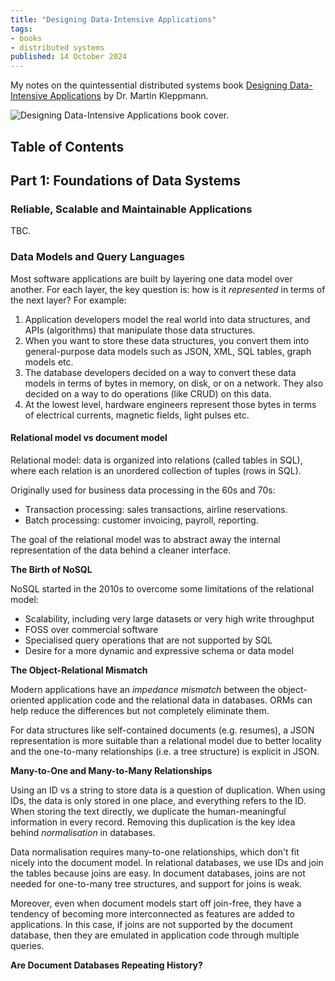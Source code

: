 ```yaml
---
title: "Designing Data-Intensive Applications"
tags:
- books
- distributed systems
published: 14 October 2024
---
```


My notes on the quintessential distributed systems book
[Designing Data-Intensive Applications](https://www.oreilly.com/library/view/designing-data-intensive-applications/9781491903063/) 
by Dr. Martin Kleppmann.

![Designing Data-Intensive Applications book cover.](../../assets/ddia-book-cover.png)

## Table of Contents

## Part 1: Foundations of Data Systems

### Reliable, Scalable and Maintainable Applications

TBC.

### Data Models and Query Languages

Most software applications are built by layering one data model over another. For
each layer, the key question is: how is it _represented_ in terms of the next layer?
For example:

1. Application developers model the real world into data structures, 
and APIs (algorithms) that manipulate those data structures.
2. When you want to store these data structures, you convert them into general-purpose
data models such as JSON, XML, SQL tables, graph models etc.
3. The database developers decided on a way to convert these data models in terms of
bytes in memory, on disk, or on a network. They also decided on a way to do operations 
(like CRUD) on this data.
4. At the lowest level, hardware engineers represent those bytes in terms of 
electrical currents, magnetic fields, light pulses etc.

#### Relational model vs document model

Relational model: data is organized into relations (called tables in SQL), 
where each relation is an unordered collection of tuples (rows in SQL).

Originally used for business data processing in the 60s and 70s:
- Transaction processing: sales transactions, airline reservations.
- Batch processing: customer invoicing, payroll, reporting.

The goal of the relational model was to abstract away the internal representation
of the data behind a cleaner interface.

**The Birth of NoSQL**

NoSQL started in the 2010s to overcome some limitations of the relational model:
- Scalability, including very large datasets or very high write throughput
- FOSS over commercial software
- Specialised query operations that are not supported by SQL
- Desire for a more dynamic and expressive schema or data model

**The Object-Relational Mismatch**

Modern applications have an _impedance mismatch_ between the object-oriented 
application code and the relational data in databases. ORMs can help reduce the
differences but not completely eliminate them.

For data structures like self-contained documents (e.g. resumes), a JSON 
representation is more suitable than a relational model due to better locality
and the one-to-many relationships (i.e. a tree structure) is explicit in JSON.

**Many-to-One and Many-to-Many Relationships**

Using an ID vs a string to store data is a question of duplication. When using
IDs, the data is only stored in one place, and everything refers to the ID. When
storing the text directly, we duplicate the human-meaningful information in 
every record. Removing this duplication is the key idea behind _normalisation_
in databases.

Data normalisation requires many-to-one relationships, which don't fit nicely
into the document model. In relational databases, we use IDs and join the tables 
because joins are easy. In document databases, joins are not needed for 
one-to-many tree structures, and support for joins is weak. 

Moreover, even when document models start off join-free, they have a tendency 
of becoming more interconnected as features are added to applications. In this 
case, if joins are not supported by the document database, then they are 
emulated in application code through multiple queries.

**Are Document Databases Repeating History?**
